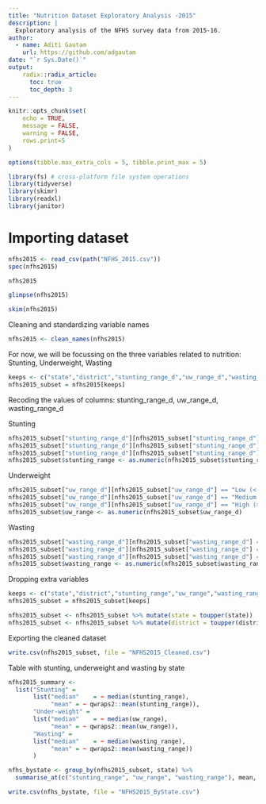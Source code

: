 ```yaml
---
title: "Nutrition Dataset Exploratory Analysis -2015"
description: |
  Exploratory analysis of the NFHS survey data from 2015-16. 
author:
  - name: Aditi Gautam
    url: https://github.com/adgautam
date: "`r Sys.Date()`"
output: 
    radix::radix_article:
      toc: true
      toc_depth: 3
---
```


```r
knitr::opts_chunk$set(
	echo = TRUE,
	message = FALSE,
	warning = FALSE,
	rows.print=5
)

options(tibble.max_extra_cols = 5, tibble.print_max = 5)

library(fs) # cross-platform file system operations
library(tidyverse)
library(skimr)
library(readxl)
library(janitor)
```

# Importing dataset

```r
nfhs2015 <- read_csv(path("NFHS_2015.csv"))
spec(nfhs2015)
```

```r
nfhs2015
```

```r
glimpse(nfhs2015)
```

```r
skim(nfhs2015)
```

Cleaning and standardizing variable names

```r
nfhs2015 <- clean_names(nfhs2015)
```

For now, we will be focussing on the three variables related to nutrition: Stunting, Underweight, Wasting

```r
keeps <- c("state","district","stunting_range_d","uw_range_d","wasting_range_d")
nfhs2015_subset = nfhs2015[keeps]
```

Recoding the values of columns: stunting_range_d, uw_range_d, wasting_range_d

Stunting
```r
nfhs2015_subset["stunting_range_d"][nfhs2015_subset["stunting_range_d"] == "Low (< 25%)"] <- "0"
nfhs2015_subset["stunting_range_d"][nfhs2015_subset["stunting_range_d"] == "Medium (25% - 40%)"] <- "0.5"
nfhs2015_subset["stunting_range_d"][nfhs2015_subset["stunting_range_d"] == "High (> 40%)"] <- "1"
nfhs2015_subset$stunting_range <- as.numeric(nfhs2015_subset$stunting_range_d)
```

Underweight
```r
nfhs2015_subset["uw_range_d"][nfhs2015_subset["uw_range_d"] == "Low (< 20%)"] <- "0"
nfhs2015_subset["uw_range_d"][nfhs2015_subset["uw_range_d"] == "Medium (20% - 40%)"] <- "0.5"
nfhs2015_subset["uw_range_d"][nfhs2015_subset["uw_range_d"] == "High (> 40%)"] <- "1"
nfhs2015_subset$uw_range <- as.numeric(nfhs2015_subset$uw_range_d)
```

Wasting
```r
nfhs2015_subset["wasting_range_d"][nfhs2015_subset["wasting_range_d"] == "Low (< 15%)"] <- "0"
nfhs2015_subset["wasting_range_d"][nfhs2015_subset["wasting_range_d"] == "Medium (15% - 25%)"] <- "0.5"
nfhs2015_subset["wasting_range_d"][nfhs2015_subset["wasting_range_d"] == "High (> 25%)"] <- "1"
nfhs2015_subset$wasting_range <- as.numeric(nfhs2015_subset$wasting_range_d)
```

Dropping extra variables

```r
keeps <- c("state","district","stunting_range","uw_range","wasting_range")
nfhs2015_subset = nfhs2015_subset[keeps]
```

```r
nfhs2015_subset <- nfhs2015_subset %>% mutate(state = toupper(state))
nfhs2015_subset <- nfhs2015_subset %>% mutate(district = toupper(district))
```

Exporting the cleaned dataset

```r
write.csv(nfhs2015_subset, file = "NFHS2015_Cleaned.csv")
```

Table with stunting, underweight and wasting by state

```r
nfhs2015_summary <-
  list("Stunting" =
       list("median"    = ~ median(stunting_range),
            "mean" = ~ qwraps2::mean(stunting_range)),
       "Under-weight" =
       list("median"    = ~ median(uw_range),
            "mean" = ~ qwraps2::mean(uw_range)),
       "Wasting" =
       list("median"    = ~ median(wasting_range),
            "mean" = ~ qwraps2::mean(wasting_range))
       )
```

```r
nfhs_bystate <- group_by(nfhs2015_subset, state) %>% 
  summarise_at(c("stunting_range", "uw_range", "wasting_range"), mean, na.rm = TRUE)
```

```r
write.csv(nfhs_bystate, file = "NFHS2015_ByState.csv")
```


